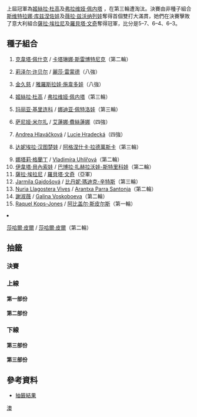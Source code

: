 {{noteTA
|T=zh-hans:2012年澳大利亚网球公开赛女子双打比赛; zh-tw:2012年澳洲網球公開賽女子雙打比賽; zh-hk:2012年澳洲網球公開賽女子雙打比賽;
|G1=Tennis
}}
{{GrandSlamEvents|2012|澳洲網球公開賽|s
|defchamp = {{flagicon|ARG}}[[姬絲拉·杜高|姬絲拉·杜高]]<br>{{flagicon|ITA}}[[弗拉维娅·佩内塔|弗拉维娅·佩内塔]]
|champ = {{flagicon|RUS}}[[斯维特拉娜·库兹涅佐娃|斯维特拉娜·库兹涅佐娃]]<br>{{flagicon|RUS}}[[薇拉·兹沃纳列娃|薇拉·兹沃纳列娃]]
|runner = {{flagicon|ITA}}[[薩拉·埃拉尼|薩拉·埃拉尼]] <br> {{flagicon|ITA}}[[羅貝塔·文奇|羅貝塔·文奇]]
|score = 5–7、6–4、6–3
}}

{{main|2012年澳洲網球公開賽}}

上屆冠軍為[[姬絲拉·杜高|姬絲拉·杜高]]及[[弗拉维娅·佩内塔|弗拉维娅·佩内塔]] ，在第三輪遭淘汰。決賽由非種子組合[[斯维特拉娜·库兹涅佐娃|斯维特拉娜·库兹涅佐娃]]及[[薇拉·兹沃纳列娃|薇拉·兹沃纳列娃]]奪得首個雙打大滿貫，她們在決賽擊敗了意大利組合[[薩拉·埃拉尼|薩拉·埃拉尼]]及[[羅貝塔·文奇|羅貝塔·文奇]]奪得冠軍，比分是5–7、6–4、6–3。

==種子組合==
{{col-begin}}
{{col-2}}
#{{flagicon|CZE}}[[克韋塔·佩什克|克韋塔·佩什克]] / {{flagicon|SLO}}[[卡塔琳娜·斯雷博特尼克|卡塔琳娜·斯雷博特尼克]]（第二輪）
#{{flagicon|USA}}[[莉泽尔·许贝尔|莉泽尔·许贝尔]] / {{flagicon|USA}}[[麗莎·雷蒙德|麗莎·雷蒙德]]（八強）
#{{flagicon|USA}}[[金久慈|金久慈]] / {{flagicon|KAZ}}[[雅羅斯拉娃·施韋多娃|雅羅斯拉娃·施韋多娃]]（八強）
#{{flagicon|ARG}}[[姬絲拉·杜高|姬絲拉·杜高]] / {{flagicon|ITA}}[[弗拉维娅·佩内塔|弗拉维娅·佩内塔]]（第三輪）
#{{flagicon|RUS}}[[玛丽亚·基里连科|玛丽亚·基里连科]] / {{flagicon|RUS}}[[娜迪亚·佩特洛娃|娜迪亚·佩特洛娃]]（第三輪）
#{{flagicon|IND}}[[萨尼娅·米尔扎|萨尼娅·米尔扎]] / {{flagicon|RUS}}[[艾蓮娜·費絲蓮娜|艾蓮娜·費絲蓮娜]]（四強）
#{{flagicon|CZE}}[[Andrea_Hlaváčková|Andrea Hlaváčková]] / {{flagicon|CZE}}[[Lucie_Hradecká|Lucie Hradecká]]（四強）
#{{flagicon|SVK}}[[达妮埃拉·汉图楚娃|达妮埃拉·汉图楚娃]] / {{flagicon|POL}}[[阿格涅什卡·拉德萬斯卡|阿格涅什卡·拉德萬斯卡]]（第三輪）
{{col-2}}
<ol start=9>
<li> {{flagicon|RSA}}[[娜塔莉·格蘭丁|娜塔莉·格蘭丁]] / {{flagicon|CZE}} [[Vladimíra_Uhlířová|Vladimíra Uhlířová]]（第二輪）
<li> {{flagicon|CZE}}[[伊韋塔·貝內索娃|伊韋塔·貝內索娃]] / {{flagicon|CZE}}[[巴博拉·扎赫拉沃娃-斯特里科娃|巴博拉·扎赫拉沃娃-斯特里科娃]]（第二輪）
<li> {{flagicon|ITA}}[[薩拉·埃拉尼|薩拉·埃拉尼]] / {{flagicon|ITA}}[[羅貝塔·文奇|羅貝塔·文奇]]（亞軍）
<li> {{flagicon|AUS}}[[Jarmila_Gajdošová|Jarmila Gajdošová]] / {{flagicon|USA}}[[比丹妮·瑪迪克-辛特斯|比丹妮·瑪迪克-辛特斯]]（第三輪）
<li> {{flagicon|ESP}}[[Nuria_Llagostera_Vives|Nuria Llagostera Vives]] / {{flagicon|ESP}}[[Arantxa_Parra_Santonja|Arantxa Parra Santonja]]（第二輪）
<li> {{flagicon|TPE}}[[謝淑薇|謝淑薇]] / {{flagicon|KAZ}}[[Galina_Voskoboeva|Galina Voskoboeva]]（第二輪）
<li> {{flagicon|USA}}[[Raquel_Kops-Jones|Raquel Kops-Jones]] / {{flagicon|USA}}[[阿比盖尔·斯皮尔斯|阿比盖尔·斯皮尔斯]]（第一輪）
<li> {{flagicon|RUS}}[[莎哈爾·皮爾|莎哈爾·皮爾]] / {{flagicon|ISR}}[[莎哈爾·皮爾|莎哈爾·皮爾]]（第二輪）

{{col-end}}

==抽籤==
{{Draw key}}
===決賽===
{{8TeamBracket-Tennis3
|RD1=八強
|RD2=四強
|RD3=決賽

|team-width=175

|RD1-seed1= 
|RD1-team1={{flagicon|RUS}}[[Alla_Kudryavtseva|Alla Kudryavtseva]]<br> {{flagicon|RUS}}[[葉卡捷琳娜·馬卡洛娃|葉卡捷琳娜·馬卡洛娃]]
|RD1-score1-1=3
|RD1-score1-2=1
|RD1-score1-3=
|RD1-seed2=11
|RD1-team2='''{{flagicon|ITA}}[[薩拉·埃拉尼|薩拉·埃拉尼]]<br> {{flagicon|ITA}}[[羅貝塔·文奇|羅貝塔·文奇]]
|RD1-score2-1='''6
|RD1-score2-2='''6
|RD1-score2-3=

|RD1-seed3=3
|RD1-team3={{flagicon|USA}}[[金久慈|金]]<br> {{flagicon|KAZ}}[[雅羅斯拉娃·施韋多娃|施韋多娃]]
|RD1-score3-1=5
|RD1-score3-2=2
|RD1-score3-3=
|RD1-seed4=7
|RD1-team4='''{{flagicon|CZE}}[[Andrea_Hlaváčková|Andrea Hlaváčková]]<br> {{flagicon|CZE}}[[Lucie_Hradecká|Lucie Hradecká]]
|RD1-score4-1='''7
|RD1-score4-2='''6
|RD1-score4-3=

|RD1-seed5= 
|RD1-team5={{flagicon|ROU}}[[Irina-Camelia_Begu|Irina-Camelia Begu]]<br> {{flagicon|ROU}}[[蒙妮卡·尼楚勒索|蒙妮卡·尼楚勒索]]
|RD1-score5-1=5
|RD1-score5-2=3
|RD1-score5-3=
|RD1-seed6=
|RD1-team6={{nowrap|'''{{flagicon|RUS}}[[斯维特拉娜·库兹涅佐娃|斯维特拉娜·库兹涅佐娃]]<br> {{flagicon|RUS}}[[薇拉·兹沃纳列娃|薇拉·兹沃纳列娃]]}}
|RD1-score6-1='''7
|RD1-score6-2='''6
|RD1-score6-3=

|RD1-seed7=6
|RD1-team7='''{{flagicon|IND}}[[萨尼娅·米尔扎|萨尼娅·米尔扎]]<br> {{flagicon|RUS}}[[艾蓮娜·費絲蓮娜|艾蓮娜·費絲蓮娜]]
|RD1-score7-1='''6
|RD1-score7-2=5
|RD1-score7-3='''7<sup>8</sup>
|RD1-seed8=2
|RD1-team8={{flagicon|USA}}[[莉泽尔·许贝尔|莉泽尔·许贝尔]]<br> {{flagicon|USA}}[[麗莎·雷蒙德|麗莎·雷蒙德]]
|RD1-score8-1=3
|RD1-score8-2='''7
|RD1-score8-3=6<sup>6</sup>

|RD2-seed1=11
|RD2-team1={{flagicon|ITA}}[[薩拉·埃拉尼|薩拉·埃拉尼]]<br> {{flagicon|ITA}}[[羅貝塔·文奇|羅貝塔·文奇]]
|RD2-score1-1=5
|RD2-score1-2='''7
|RD2-score1-3='''6
|RD2-seed2=7
|RD2-team2={{flagicon|CZE}}[[Andrea_Hlaváčková|Andrea Hlaváčková]]<br> {{flagicon|CZE}}[[Lucie_Hradecká|Lucie Hradecká]]
|RD2-score2-1='''7
|RD2-score2-2=5
|RD2-score2-3=1

|RD2-seed3= 
|RD2-team3='''{{flagicon|RUS}}[[斯维特拉娜·库兹涅佐娃|斯维特拉娜·库兹涅佐娃]]<br> {{flagicon|RUS}}[[薇拉·兹沃纳列娃|薇拉·兹沃纳列娃]]
|RD2-score3-1='''7<sup>7</sup>
|RD2-score3-2=2
|RD2-score3-3='''6
|RD2-seed4=6
|RD2-team4={{flagicon|IND}}[[萨尼娅·米尔扎|萨尼娅·米尔扎]]<br> {{flagicon|RUS}}[[艾蓮娜·費絲蓮娜|艾蓮娜·費絲蓮娜]]
|RD2-score4-1=6<sup>4</sup>
|RD2-score4-2='''6
|RD2-score4-3=4

|RD3-seed1=11
|RD3-team1={{flagicon|ITA}}[[薩拉·埃拉尼|薩拉·埃拉尼]]<br> {{flagicon|ITA}}[[羅貝塔·文奇|羅貝塔·文奇]]
|RD3-score1-1='''7
|RD3-score1-2=4
|RD3-score1-3=3
|RD3-seed2= 
|RD3-team2='''{{flagicon|RUS}}[[斯维特拉娜·库兹涅佐娃|斯维特拉娜·库兹涅佐娃]]<br> {{flagicon|RUS}}[[薇拉·兹沃纳列娃|薇拉·兹沃纳列娃]]
|RD3-score2-1=5
|RD3-score2-2='''6
|RD3-score3-3='''6
}}

===上線===
====第一部份====
{{16TeamBracket-Compact-Tennis3
|RD1=第一輪
|RD2=第二輪
|RD3=第三輪
|RD4=八強

|RD1-seed01=1
|RD1-team01='''{{flagicon|CZE}}[[克韋塔·佩什克|佩什克]]<br> {{flagicon|SLO}}[[卡塔琳娜·斯雷博特尼克|斯雷博特尼克]]
|RD1-score01-1=2
|RD1-score01-2='''6
|RD1-score01-3='''6
|RD1-seed02=
|RD1-team02={{flagicon|GER}}[[安赫利奎·克柏|克柏]]<br> {{flagicon|USA}}[[姬絲汀娜·麥海爾|麥海爾]]
|RD1-score02-1='''6
|RD1-score02-2=2
|RD1-score02-3=2

|RD1-seed03=
|RD1-team03={{flagicon|SRB}}[[Bojana_Jovanovski|B Jovanovski]]<br> {{flagicon|NED}}[[米雪拉·克拉吉塞克|克拉吉塞克]]
|RD1-score03-1=6<sup>1</sup>
|RD1-score03-2='''6
|RD1-score03-3=3
|RD1-seed04=
|RD1-team04='''{{flagicon|RUS}}[[Alla_Kudryavtseva|A Kudryavtseva]]<br> {{flagicon|RUS}}[[葉卡捷琳娜·馬卡洛娃|馬卡洛娃]]
|RD1-score04-1='''7<sup>7</sup>
|RD1-score04-2=4
|RD1-score04-3='''6

|RD1-seed05=
|RD1-team05='''{{flagicon|SLO}}[[波洛娜·赫爾科格|赫爾科格]]<br> {{flagicon|CHN}}[[鄭潔|鄭]]
|RD1-score05-1='''6
|RD1-score05-2='''6
|RD1-score05-3=
|RD1-seed06=
|RD1-team06={{flagicon|FRA}}[[Mathilde_Johansson|M Johansson]]<br> {{flagicon|FRA}}[[保琳·巴曼迪耶|巴曼迪耶]]
|RD1-score06-1=2
|RD1-score06-2=2
|RD1-score06-3=

|RD1-seed07=
|RD1-team07={{flagicon|SWE}}[[索菲亞·阿維德森|阿維德森]]<br> {{flagicon|SWE}}[[Johanna_Larsson_(tennis)|J Larsson]]
|RD1-score07-1=5
|RD1-score07-2=3
|RD1-score07-3=
|RD1-seed08=16
|RD1-team08='''{{flagicon|RUS}}[[菲娜·杜舒芬娜|杜舒芬娜]]<br> {{flagicon|ISR}}[[莎哈爾·皮爾|皮爾]]
|RD1-score08-1='''7
|RD1-score08-2='''6
|RD1-score08-3=

|RD1-seed09=11
|RD1-team09='''{{flagicon|ITA}}[[薩拉·埃拉尼|埃拉尼]]<br> {{flagicon|ITA}}[[羅貝塔·文奇|文奇]]
|RD1-score09-1='''6
|RD1-score09-2='''6
|RD1-score09-3=
|RD1-seed10=WC
|RD1-team10={{flagicon|AUS}} [[Tammi_Patterson|T Patterson]]<br> {{flagicon|AUS}} [[斯托姆·桑德斯|桑德斯]]
|RD1-score10-1=0
|RD1-score10-2=0
|RD1-score10-3=

|RD1-seed11=
|RD1-team11='''{{flagicon|AUS}}[[安娜斯塔西亞·羅迪諾娃|安娜斯塔西亞·羅迪諾娃]]<br> {{flagicon|AUS}}[[阿蓮娜·羅迪諾娃|阿蓮娜·羅迪諾娃]]
|RD1-score11-1='''6
|RD1-score11-2='''6
|RD1-score11-3=
|RD1-seed12=WC
|RD1-team12={{flagicon|AUS}}[[莎莉·皮爾絲|皮爾絲]]<br> {{flagicon|AUS}} [[伊莎貝拉·賀蘭|賀蘭]]
|RD1-score12-1=2
|RD1-score12-2=1
|RD1-score12-3=

|RD1-seed13=
|RD1-team13={{flagicon|CHN}}[[彭帥|彭]]<br> {{flagicon|ITA}}[[弗蘭切斯卡·斯基亞沃內|斯基亞沃內]]
|RD1-score13-1='''6
|RD1-score13-2=2<sup>r</sup>
|RD1-score13-3=
|RD1-seed14=
|RD1-team14='''{{flagicon|AUT}}[[達美拉·柏絲克|柏絲克]]<br> {{flagicon|GER}}[[Jasmin_Wöhr|J Wöhr]]
|RD1-score14-1=3
|RD1-score14-2=5
|RD1-score14-3=

|RD1-seed15=
|RD1-team15={{flagicon|GEO}}[[安娜·塔堤什维利|塔堤什维利i]]<br> {{flagicon|BLR}} [[Anastasiya_Yakimova|A Yakimova]]
|RD1-score15-1=1
|RD1-score15-2=0
|RD1-score15-3=
|RD1-seed16=8
|RD1-team16='''{{flagicon|SVK}}[[达妮埃拉·汉图楚娃|汉图楚娃]]<br> {{flagicon|POL}}[[阿格涅什卡·拉德萬斯卡|拉德萬斯卡]]
|RD1-score16-1='''6
|RD1-score16-2='''6
|RD1-score16-3=

|RD2-seed01=1
|RD2-team01={{flagicon|CZE}}[[克韋塔·佩什克|佩什克]]<br> {{flagicon|SLO}}[[卡塔琳娜·斯雷博特尼克|斯雷博特尼克]]
|RD2-score01-1=2<sup>r</sup>
|RD2-score01-2=
|RD2-score01-3=
|RD2-seed02=
|RD2-team02='''{{flagicon|RUS}}[[Alla_Kudryavtseva|A Kudryavtseva]]<br> {{flagicon|RUS}}[[葉卡捷琳娜·馬卡洛娃|馬卡洛娃]]
|RD2-score02-1=3
|RD2-score02-2=
|RD2-score02-3=

|RD2-seed03=
|RD2-team03={{flagicon|SLO}}'''[[波洛娜·赫爾科格|赫爾科格]]<br> {{flagicon|CHN}}[[鄭潔|鄭]]
|RD2-score03-1='''6
|RD2-score03-2='''6
|RD2-score03-3=
|RD2-seed04=16
|RD2-team04={{flagicon|RUS}}[[菲娜·杜舒芬娜|杜舒芬娜]]<br> {{flagicon|ISR}}[[莎哈爾·皮爾|皮爾]]
|RD2-score04-1=2
|RD2-score04-2=2
|RD2-score04-3=

|RD2-seed05=11
|RD2-team05='''{{flagicon|ITA}}[[薩拉·埃拉尼|埃拉尼]]<br> {{flagicon|ITA}}[[羅貝塔·文奇|文奇]]
|RD2-score05-1=4
|RD2-score05-2='''6
|RD2-score05-3='''6
|RD2-seed06=
|RD2-team06={{flagicon|AUS}}[[安娜斯塔西亞·羅迪諾娃|安娜斯塔西亞·羅迪諾娃]]<br> {{flagicon|AUS}}[[阿蓮娜·羅迪諾娃|阿蓮娜·羅迪諾娃]]
|RD2-score06-1='''6
|RD2-score06-2=4
|RD2-score06-3=3

|RD2-seed07=
|RD2-team07={{flagicon|AUT}}[[達美拉·柏絲克|柏絲克]]<br> {{flagicon|GER}}[[Jasmin_Wöhr|J Wöhr]]
|RD2-score07-1=0
|RD2-score07-2=0
|RD2-score07-3=
|RD2-seed08=8
|RD2-team08='''{{flagicon|SVK}}[[达妮埃拉·汉图楚娃|汉图楚娃]]<br> {{flagicon|POL}}[[阿格涅什卡·拉德萬斯卡|拉德萬斯卡]]
|RD2-score08-1='''6
|RD2-score08-2='''6
|RD2-score08-3=

|RD3-seed01=
|RD3-team01='''{{flagicon|RUS}}[[Alla_Kudryavtseva|A Kudryavtseva]]<br> {{flagicon|RUS}}[[葉卡捷琳娜·馬卡洛娃|馬卡洛娃]]
|RD3-score01-1='''7
|RD3-score01-2='''6
|RD3-score01-3=
|RD3-seed02=
|RD3-team02={{flagicon|SLO}}[[波洛娜·赫爾科格|赫爾科格]]<br> {{flagicon|CHN}}[[鄭潔|鄭]]
|RD3-score02-1=5
|RD3-score02-2=4
|RD3-score02-3=

|RD3-seed03=11
|RD3-team03='''{{flagicon|ITA}}[[薩拉·埃拉尼|埃拉尼]]<br> {{flagicon|ITA}}[[羅貝塔·文奇|文奇]]
|RD3-score03-1='''6
|RD3-score03-2='''6
|RD3-score03-3=
|RD3-seed04=8
|RD3-team04={{flagicon|SVK}}[[达妮埃拉·汉图楚娃|汉图楚娃]]<br> {{flagicon|POL}}[[阿格涅什卡·拉德萬斯卡|拉德萬斯卡]]
|RD3-score04-1=2
|RD3-score04-2=2
|RD3-score04-3=

|RD4-seed01=
|RD4-team01={{flagicon|RUS}} [[Alla_Kudryavtseva|A Kudryavtseva]]<br> {{flagicon|RUS}} [[Ekaterina_Makarova|E Makarova]]
|RD4-score01-1=3
|RD4-score01-2=1
|RD4-score01-3=
|RD4-seed02=11
|RD4-team02='''{{flagicon|ITA}}[[薩拉·埃拉尼|埃拉尼]]<br> {{flagicon|ITA}}[[羅貝塔·文奇|文奇]]
|RD4-score02-1='''6
|RD4-score02-2='''6
|RD4-score02-3=
}}

====第二部份====
{{16TeamBracket-Compact-Tennis3
|RD1=第一輪
|RD2=第二輪
|RD3=第三輪
|RD4=八強

|RD1-seed01=3
|RD1-team01='''{{flagicon|USA}}[[金久慈|金]]<br> {{flagicon|KAZ}}[[雅羅斯拉娃·施韋多娃|施韋多娃]]
|RD1-score01-1=1
|RD1-score01-2='''6
|RD1-score01-3='''6
|RD1-seed02=
|RD1-team02={{flagicon|GER}}[[姬絲汀娜·巴洛伊斯|巴洛伊斯]]<br> {{flagicon|GER}}[[安娜·蓮娜·歌恩菲特|歌恩菲特]]
|RD1-score02-1='''6
|RD1-score02-2=3
|RD1-score02-3=1

|RD1-seed03=Alt
|RD1-team03={{flagicon|LAT}}[[Līga_Dekmeijere|L Dekmeijere]]<br> {{flagicon|RUS}}[[Maria_Kondratieva|M Kondratieva]]
|RD1-score03-1=4
|RD1-score03-2=1
|RD1-score03-3=
|RD1-seed04=WC
|RD1-team04='''{{flagicon|AUS}}[[沙查·鍾絲|鍾絲]]<br> {{flagicon|AUS}}[[Bojana_Bobusic|B Bobusic]]
|RD1-score04-1='''6
|RD1-score04-2='''6
|RD1-score04-3=

|RD1-seed05=
|RD1-team05={{flagicon|GER}}[[莫娜·巴特尔|巴特尔]]<br> {{flagicon|GBR}} [[安妮·基奥萨冯|基奥萨冯]]
|RD1-score05-1=4
|RD1-score05-2='''7<sup>7</sup>
|RD1-score05-3=5
|RD1-seed06=
|RD1-team06='''{{flagicon|CRO}}[[Petra_Martić|P Martić]]<br> {{flagicon|FRA}}[[Kristina_Mladenovic|K Mladenovic]]
|RD1-score06-1='''6
|RD1-score06-2=6<sup>3</sup>
|RD1-score06-3='''7

|RD1-seed07=
|RD1-team07={{flagicon|JPN}}[[伊達公子|伊達]]<br> {{flagicon|CHN}}[[张帅_(网球运动员)|张帅]]
|RD1-score07-1=2
|RD1-score07-2=1
|RD1-score07-3=
|RD1-seed08=14
|RD1-team08='''{{flagicon|TPE}} [[Hsieh_Su-wei|S-w Hsieh]]<br> {{flagicon|KAZ}} [[Galina_Voskoboeva|G Voskoboeva]]
|RD1-score08-1='''6
|RD1-score08-2='''6
|RD1-score08-3=

|RD1-seed09=10
|RD1-team09={{nowrap|'''{{flagicon|CZE}} [[Iveta_Benešová|I Benešová]]<br> {{flagicon|CZE}} [[Barbora_Záhlavová-Strýcová|B Záhlavová-Strýcová]]}}
|RD1-score09-1='''6
|RD1-score09-2='''6
|RD1-score09-3=
|RD1-seed10=
|RD1-team10={{flagicon|UZB}} [[Akgul_Amanmuradova|A Amanmuradova]]<br> {{flagicon|UKR}} [[Mariya_Koryttseva|M Koryttseva]]
|RD1-score10-1=4
|RD1-score10-2=1
|RD1-score10-3=

|RD1-seed11=
|RD1-team11={{flagicon|KAZ}} [[Xeniya_Pervak|X Pervak]]<br> {{flagicon|USA}} [[Sloane_Stephens|S Stephens]]
|RD1-score11-1=6<sup>4</sup>
|RD1-score11-2=4
|RD1-score11-3=
|RD1-seed12=
|RD1-team12='''{{flagicon|JPN}}[[藤原里華|藤原]]<br> {{flagicon|JPN}}[[森田步美|森田]]
|RD1-score12-1='''7<sup>7</sup>
|RD1-score12-2='''6
|RD1-score12-3=

|RD1-seed13=
|RD1-team13='''{{flagicon|CZE}}[[Petra_Cetkovská|P Cetkovská]]<br> {{flagicon|FRA}}[[Stéphanie_Foretz_Gacon|S Foretz Gacon]]
|RD1-score13-1='''6
|RD1-score13-2='''6
|RD1-score13-3=
|RD1-seed14=WC
|RD1-team14={{flagicon|AUS}}[[Monique_Adamczak|m Adamczak]]<br> {{flagicon|AUS}}[[克拉拉·扎科帕洛娃|扎科帕洛娃]]
|RD1-score14-1=4
|RD1-score14-2=3
|RD1-score14-3=

|RD1-seed15=
|RD1-team15={{flagicon|SVK}} [[瑪格達蓮娜·里巴里科娃|里巴里科娃]]<br> {{flagicon|CZE}} [[Olivia_Rogowska|O Rogowska]]
|RD1-score15-1=2
|RD1-score15-2=5
|RD1-score15-3=
|RD1-seed16=7
|RD1-team16='''{{flagicon|CZE}}[[Andrea_Hlaváčková|A Hlaváčková]]<br> {{flagicon|CZE}}[[Lucie_Hradecká|L Hradecká]]
|RD1-score16-1='''6
|RD1-score16-2='''7
|RD1-score16-3=

|RD2-seed01=3
|RD2-team01='''{{flagicon|USA}}[[金久慈|金]]<br> {{flagicon|KAZ}}[[雅羅斯拉娃·施韋多娃|施韋多娃]]
|RD2-score01-1='''6
|RD2-score01-2='''6
|RD2-score01-3=
|RD2-seed02=WC
|RD2-team02={{flagicon|AUS}}[[沙查·鍾絲|鍾絲]]<br> {{flagicon|AUS}}[[Bojana_Bobusic|B Bobusic]]
|RD2-score02-1=1
|RD2-score02-2=0
|RD2-score02-3=

|RD2-seed03=
|RD2-team03='''{{flagicon|CRO}}[[Petra_Martić|P Martić]]<br> {{flagicon|FRA}}[[Kristina_Mladenovic|K Mladenovic]]
|RD2-score03-1=6<sup>1</sup>
|RD2-score03-2='''7
|RD2-score03-3='''6
|RD2-seed04=14
|RD2-team04={{flagicon|TPE}}[[謝淑薇|謝]]<br> {{flagicon|KAZ}}[[Galina_Voskoboeva|G Voskoboeva]]
|RD2-score04-1='''7<sup>7</sup>
|RD2-score04-2=5
|RD2-score04-3=3

|RD2-seed05=10
|RD2-team05={{nowrap|{{flagicon|CZE}}[[伊韋塔·貝內索娃|貝內索娃]]<br> {{flagicon|CZE}}[[巴博拉·扎赫拉沃娃-斯特里科娃|赫拉沃娃-斯特里科娃]]}}
|RD2-score05-1=4
|RD2-score05-2='''6
|RD2-score05-3=5
|RD2-seed06=
|RD2-team06='''{{flagicon|JPN}}[[藤原里華|藤原]]<br> {{flagicon|JPN}}[[森田步美|森田]]
|RD2-score06-1='''6
|RD2-score06-2=3
|RD2-score06-3='''7

|RD2-seed07=
|RD2-team07={{flagicon|CZE}}[[Petra_Cetkovská|P Cetkovská]]<br> {{flagicon|FRA}}[[Stéphanie_Foretz_Gacon|S Foretz Gacon]]
|RD2-score07-1=5
|RD2-score07-2=3
|RD2-score07-3=
|RD2-seed08=7
|RD2-team08='''{{flagicon|CZE}}[[Andrea_Hlaváčková|A Hlaváčková]]<br> {{flagicon|CZE}}[[Lucie_Hradecká|L Hradecká]]
|RD2-score08-1='''7
|RD2-score08-2='''6
|RD2-score08-3=

|RD3-seed01=3
|RD3-team01='''{{flagicon|USA}}[[金久慈|金]]<br> {{flagicon|KAZ}}[[雅羅斯拉娃·施韋多娃|施韋多娃]]
|RD3-score01-1='''6
|RD3-score01-2=2
|RD3-score01-3='''6
|RD3-seed02=
|RD3-team02={{flagicon|CRO}}[[Petra_Martić|P Martić]]<br> {{flagicon|FRA}}[[Kristina_Mladenovic|K Mladenovic]]
|RD3-score02-1=2
|RD3-score02-2='''6
|RD3-score02-3=2

|RD3-seed03=
|RD3-team03={{flagicon|JPN}}[[藤原里華|藤原]]<br> {{flagicon|JPN}}[[森田步美|森田]]
|RD3-score03-1=3
|RD3-score03-2='''6
|RD3-score03-3=2
|RD3-seed04=7
|RD3-team04='''{{flagicon|CZE}}[[Andrea_Hlaváčková|A Hlaváčková]]<br> {{flagicon|CZE}}[[Lucie_Hradecká|L Hradecká]]
|RD3-score04-1='''6
|RD3-score04-2=3
|RD3-score04-3='''6

|RD4-seed01=3
|RD4-team01={{flagicon|USA}}[[金久慈|金]]<br> {{flagicon|KAZ}}[[雅羅斯拉娃·施韋多娃|施韋多娃]]
|RD4-score01-1=5
|RD4-score01-2=2
|RD4-score01-3=
|RD4-seed02=7
|RD4-team02='''{{flagicon|CZE}}[[Andrea_Hlaváčková|A Hlaváčková]]<br> {{flagicon|CZE}}[[Lucie_Hradecká|L Hradecká]]
|RD4-score02-1='''7
|RD4-score02-2='''6
|RD4-score02-3=
}}

===下線===
====第三部份====
{{16TeamBracket-Compact-Tennis3
|RD1=第一輪
|RD2=第二輪
|RD3=第三輪
|RD4=八強

|RD1-seed01=5
|RD1-team01='''{{flagicon|ARG}}[[玛丽亚·基里连科|基里连科]]<br>{{flagicon|ITA}}[[娜迪亚·佩特洛娃|佩特洛娃]]
|RD1-score01-1='''6
|RD1-score01-2=4
|RD1-score01-3='''6
|RD1-seed02=
|RD1-team02={{flagicon|THA}}[[撻瑪茵·塔娜蘇甘|塔娜蘇甘]]<br> {{flagicon|ESP}}[[Lourdes_Domínguez_Lino|L Domínguez Lino]]
|RD1-score02-1=2
|RD1-score02-2='''6
|RD1-score02-3=1

|RD1-seed03=
|RD1-team03='''{{flagicon|POL}}[[Klaudia_Jans-Ignacik|K Jans-Ignacik]]<br> {{flagicon|POL}}[[Urszula_Radwańska|U Radwańska]]
|RD1-score03-1='''6
|RD1-score03-2='''7
|RD1-score03-3=
|RD1-seed04=WC
|RD1-team04={{flagicon|AUS}}[[Daniella_Jeflea|D Jeflea]]<br> {{flagicon|AUS}}[[Viktorija_Rajicic|V Rajicic]]
|RD1-score04-1=4
|RD1-score04-2=5
|RD1-score04-3=

|RD1-seed05=
|RD1-team05={{flagicon|ROU}}[[西莫娜·哈勒普|哈勒普]]<br> {{flagicon|NED}}[[Arantxa_Rus|A Rus]]
|RD1-score05-1=4
|RD1-score05-2=4
|RD1-score05-3=
|RD1-seed06=
|RD1-team06='''{{flagicon|ROU}}[[Irina-Camelia_Begu|I-C Begu]]<br> {{flagicon|ROU}}[[蒙妮卡·尼楚勒索|尼楚勒索]]
|RD1-score06-1='''6
|RD1-score06-2='''6
|RD1-score06-3=

|RD1-seed07=
|RD1-team07={{flagicon|ROU}}[[索拉娜·科斯蒂亚|科斯蒂亚]]<br> {{flagicon|CZE}}[[露絲·莎法洛法|莎法洛法]]
|RD1-score07-1='''6
|RD1-score07-2=4
|RD1-score07-3=4
|RD1-seed08=9
|RD1-team08='''{{flagicon|RSA}}[[娜塔莉·格蘭丁|格蘭丁]]<br> {{flagicon|CZE}}[[Vladimíra_Uhlířová|V Uhlířová]]
|RD1-score08-1=2
|RD1-score08-2='''6
|RD1-score08-3='''6

|RD1-seed09=15
|RD1-team09={{flagicon|USA}}[[Raquel_Kops-Jones|R Kops-Jones]]<br> {{flagicon|USA}}[[阿比盖尔·斯皮尔斯|A·斯皮尔斯]]
|RD1-score09-1=1
|RD1-score09-2='''6
|RD1-score09-3=3
|RD1-seed10=
|RD1-team10='''{{flagicon|GER}}[[尤莉亞·戈格斯|戈格斯]]<br> {{flagicon|EST}}[[卡娅·卡内皮|卡内皮]]
|RD1-score10-1='''6
|RD1-score10-2=4
|RD1-score10-3='''6

|RD1-seed11=
|RD1-team11='''{{flagicon|RUS}}[[斯维特拉娜·库兹涅佐娃|库兹涅佐娃]]<br> {{flagicon|RUS}}[[薇拉·兹沃纳列娃|兹沃纳列娃]]
|RD1-score11-1='''7<sup>7</sup>
|RD1-score11-2='''6
|RD1-score11-3=
|RD1-seed12=
|RD1-team12={{flagicon|FRA}}[[阿丽泽·科奈|科奈]]<br> {{flagicon|BLR}}[[奥尔加·加沃尔索娃|加沃尔索娃]]
|RD1-score12-1=6<sup>4</sup>
|RD1-score12-2=4
|RD1-score12-3=

|RD1-seed13=
|RD1-team13='''{{flagicon|ESP}}[[施華·蘇拿-艾賓蘇沙|蘇拿-艾賓蘇沙]]<br> {{flagicon|ESP}}[[卡拉·蘇亞雷斯·拿華路|蘇亞雷斯·拿華路]]
|RD1-score13-1='''6
|RD1-score13-2='''7<sup>7</sup>
|RD1-score13-3=
|RD1-seed14=
|RD1-team14={{flagicon|TPE}}[[張凱貞|張凱貞]]<br> {{flagicon|NZL}}[[Marina_Erakovic|M Erakovic]]
|RD1-score14-1=3
|RD1-score14-2=6<sup>2</sup>
|RD1-score14-3=

|RD1-seed15=
|RD1-team15={{flagicon|USA}}[[伊琳·法尔科尼|法尔科尼]]<br> {{flagicon|CAN}}[[蕾碧卡·瑪莉諾|瑪莉諾]]
|RD1-score15-1='''6
|RD1-score15-2=4
|RD1-score15-3=4
|RD1-seed16=4
|RD1-team16='''{{flagicon|ARG}}[[姬絲拉·杜高|杜高]]<br> {{flagicon|ITA}}[[弗拉维娅·佩内塔|佩内塔]]
|RD1-score16-1=3
|RD1-score16-2='''6
|RD1-score16-3='''6

|RD2-seed01=5
|RD2-team01='''{{flagicon|ARG}}[[玛丽亚·基里连科|基里连科]]<br>{{flagicon|ITA}}[[娜迪亚·佩特洛娃|佩特洛娃]]
|RD2-score01-1='''6
|RD2-score01-2='''6
|RD2-score01-3=
|RD2-seed02=
|RD2-team02={{flagicon|POL}}[[Klaudia_Jans-Ignacik|K Jans-Ignacik]]<br> {{flagicon|POL}}[[Urszula_Radwańska|U Radwańska]]
|RD2-score02-1=1
|RD2-score02-2=1
|RD2-score02-3=

|RD2-seed03=
|RD2-team03='''{{flagicon|ROU}}[[Irina-Camelia_Begu|I-C Begu]]<br> {{flagicon|ROU}}[[蒙妮卡·尼楚勒索|尼楚勒索]]
|RD2-score03-1='''6
|RD2-score03-2=4
|RD2-score03-3='''6
|RD2-seed04=9
|RD2-team04={{flagicon|RSA}}[[娜塔莉·格蘭丁|格蘭丁]]<br> {{flagicon|CZE}}[[Vladimíra_Uhlířová|V Uhlířová]]
|RD2-score04-1=1
|RD2-score04-2='''6
|RD2-score04-3=3

|RD2-seed05=
|RD2-team05={{flagicon|GER}}[[尤莉亞·戈格斯|戈格斯]]<br> {{flagicon|EST}}[[卡娅·卡内皮|卡内皮]]
|RD2-score05-1=0
|RD2-score05-2=3
|RD2-score05-3=
|RD2-seed06=
|RD2-team06={{flagicon|RUS}}[[斯维特拉娜·库兹涅佐娃|库兹涅佐娃]]<br> {{flagicon|RUS}}[[薇拉·兹沃纳列娃|兹沃纳列娃]]
|RD2-score06-1='''6
|RD2-score06-2='''6
|RD2-score06-3=

|RD2-seed07=
|RD2-team07={{flagicon|ESP}}[[施華·蘇拿-艾賓蘇沙|蘇拿-艾賓蘇沙]]<br> {{flagicon|ESP}}[[卡拉·蘇亞雷斯·拿華路|蘇亞雷斯·拿華路]]
|RD2-score07-1=2
|RD2-score07-2=2
|RD2-score07-3=
|RD2-seed08=4
|RD2-team08='''{{flagicon|ARG}}[[姬絲拉·杜高|杜高]]<br> {{flagicon|ITA}}[[弗拉维娅·佩内塔|佩内塔]]
|RD2-score08-1='''6
|RD2-score08-2='''6
|RD2-score08-3=

|RD3-seed01=5
|RD3-team01={{flagicon|ARG}}[[玛丽亚·基里连科|基里连科]]<br>{{flagicon|ITA}}[[娜迪亚·佩特洛娃|佩特洛娃]]
|RD3-score01-1=0
|RD3-score01-2=r
|RD3-score01-3=
|RD3-seed02=
|RD3-team02='''{{flagicon|ROU}}[[Irina-Camelia_Begu|I-C Begu]]<br> {{flagicon|ROU}}[[蒙妮卡·尼楚勒索|尼楚勒索]]
|RD3-score02-1=3
|RD3-score02-2=
|RD3-score02-3=

|RD3-seed03=
|RD3-team03='''{{flagicon|RUS}}[[斯维特拉娜·库兹涅佐娃|库兹涅佐娃]]<br> {{flagicon|RUS}}[[薇拉·兹沃纳列娃|兹沃纳列娃]]
|RD3-score03-1='''3
|RD3-score03-2='''6
|RD3-score03-3='''7<sup>7</sup>
|RD3-seed04=4
|RD3-team04={{flagicon|ARG}}[[姬絲拉·杜高|杜高]]<br> {{flagicon|ITA}}[[弗拉维娅·佩内塔|佩内塔]]
|RD3-score04-1='''6
|RD3-score04-2=3
|RD3-score04-3=6<sup>4</sup>

|RD4-seed01=
|RD4-team01={{flagicon|ROU}}[[Irina-Camelia_Begu|I-C Begu]]<br> {{flagicon|ROU}}[[蒙妮卡·尼楚勒索|尼楚勒索]]
|RD4-score01-1=5
|RD4-score01-2=3
|RD4-score01-3=
|RD4-seed02=
|RD4-team02='''{{flagicon|RUS}} [[Svetlana_Kuznetsova|S Kuznetsova]]<br> {{flagicon|RUS}} [[Vera_Zvonareva|V Zvonareva]]
|RD4-score02-1='''7
|RD4-score02-2='''6
|RD4-score02-3=
}}

====第三部份====
{{16TeamBracket-Compact-Tennis3
|RD1=第一輪
|RD2=第二輪
|RD3=第三輪
|RD4=八強

|RD1-seed01=6
|RD1-team01='''{{flagicon|IND}}[[萨尼娅·米尔扎|米尔扎]]<br> {{flagicon|RUS}}[[艾蓮娜·費絲蓮娜|費絲蓮娜]]
|RD1-score01-1='''6
|RD1-score01-2='''6
|RD1-score01-3=
|RD1-seed02=
|RD1-team02={{flagicon|GRE}}[[埃萊妮·達尼利都|達尼利都]]<br> {{flagicon|RUS}}[[Alexandra_Panova|A Panova]]
|RD1-score02-1=0
|RD1-score02-2=2
|RD1-score02-3=

|RD1-seed03=
|RD1-team03='''{{flagicon|CZE}}[[Eva_Birnerová|E Birnerová]]<br> {{flagicon|ITA}}[[Alberta_Brianti|A Brianti]]
|RD1-score03-1='''6
|RD1-score03-2='''6
|RD1-score03-3=
|RD1-seed04=WC
|RD1-team04={{flagicon|AUS}}[[Stephanie_Bengson|S Bengson]]<br> {{flagicon|AUS}}[[Tyra_Calderwood|T Calderwood]]
|RD1-score04-1=4
|RD1-score04-2=4
|RD1-score04-3=

|RD1-seed05=WC
|RD1-team05={{flagicon|AUS}}[[阿什莉·巴蒂|巴蒂]]<br> {{flagicon|GBR}}[[勞拉·羅布森|羅布森]]
|RD1-score05-1='''6
|RD1-score05-2=2
|RD1-score05-3=3
|RD1-seed06=
|RD1-team06='''{{flagicon|SVK}}[[多米尼卡·齐布尔科娃|齐布尔科娃]]<br> {{flagicon|USA}}[[吉兒·卡巴斯|卡巴斯]]
|RD1-score06-1=3
|RD1-score06-2='''6
|RD1-score06-3='''6

|RD1-seed07=
|RD1-team07={{flagicon|RUS}}[[妮娜·布拉奇科娃|布拉奇科娃]]<br> {{flagicon|CRO}} [[Darija_Jurak|D Jurak]]
|RD1-score07-1='''6
|RD1-score07-2=3
|RD1-score07-3=2
|RD1-seed08=12
|RD1-team08='''{{flagicon|AUS}}[[Jarmila_Gajdošová|J Gajdošová]]<br> {{flagicon|USA}}[[比丹妮·瑪迪克-辛特斯|瑪迪克-辛特斯]]
|RD1-score08-1=4
|RD1-score08-2='''6
|RD1-score08-3='''6

|RD1-seed09=13
|RD1-team09='''{{flagicon|ESP}}[[Nuria_Llagostera_Vives|N Llagostera Vives]]<br> {{flagicon|ESP}}[[Arantxa_Parra_Santonja|A Parra Santonja]]
|RD1-score09-1=2
|RD1-score09-2='''6
|RD1-score09-3='''6
|RD1-seed10=
|RD1-team10={{flagicon|AUS}}[[凱西·德拉夸|德拉夸]]<br> {{flagicon|RSA}}[[查內爾·謝柏絲|謝柏絲]]
|RD1-score10-1='''6
|RD1-score10-2=4
|RD1-score10-3=4

|RD1-seed11=
|RD1-team11='''{{flagicon|SLO}}[[Andreja_Klepač|A Klepač]]<br> {{flagicon|POL}}[[Alicja_Rosolska|A Rosolska]]
|RD1-score11-1='''7<sup>8</sup>
|RD1-score11-2='''7
|RD1-score11-3=
|RD1-seed12=
|RD1-team12={{flagicon|UKR}}[[卡捷琳娜·邦达连科|邦达连科]]<br> {{flagicon|AUS}}[[耶莱娜·多基奇|多基奇]]
|RD1-score12-1=6<sup>6</sup>
|RD1-score12-2=5
|RD1-score12-3=

|RD1-seed13=
|RD1-team13='''{{flagicon|ROU}}[[亚历山德拉·杜尔盖鲁|杜尔盖鲁]]<br> {{flagicon|FRA}}[[維吉妮·拉扎諾|拉扎諾]]
|RD1-score13-1='''6
|RD1-score13-2='''6
|RD1-score13-3=
|RD1-seed14=
|RD1-team14={{flagicon|HUN}}[[雅恩·姬達|雅恩]]<br> {{flagicon|UKR}}[[Olga_Savchuk|O Savchuk]]
|RD1-score14-1=4
|RD1-score14-2=0
|RD1-score14-3=

|RD1-seed15=
|RD1-team15={{flagicon|ESP}}[[安娜貝爾·梅迪娜·加里格斯|梅迪娜·加里格斯]]<br> {{flagicon|RUS}}[[安娜斯塔西亞·帕夫柳琴科娃|帕夫柳琴科娃]]
|RD1-score15-1=3
|RD1-score15-2=1
|RD1-score15-3=
|RD1-seed16=2
|RD1-team16='''{{flagicon|USA}}[[莉泽尔·许贝尔|许贝尔]]<br> {{flagicon|USA}}[[麗莎·雷蒙德|雷蒙德]]
|RD1-score16-1='''6
|RD1-score16-2='''6
|RD1-score16-3=

|RD2-seed01=6
|RD2-team01='''{{flagicon|IND}}[[萨尼娅·米尔扎|米尔扎]]<br> {{flagicon|RUS}}[[艾蓮娜·費絲蓮娜|費絲蓮娜]]
|RD2-score01-1='''7
|RD2-score01-2='''7
|RD2-score01-3=
|RD2-seed02=
|RD2-team02={{flagicon|CZE}}[[Eva_Birnerová|E Birnerová]]<br> {{flagicon|ITA}}[[Alberta_Brianti|A Brianti]]
|RD2-score02-1=5
|RD2-score02-2=5
|RD2-score02-3=

|RD2-seed03=
|RD2-team03={{flagicon|SVK}}[[多米尼卡·齐布尔科娃|齐布尔科娃]]<br> {{flagicon|USA}}[[吉兒·卡巴斯|卡巴斯]]
|RD2-score03-1='''7
|RD2-score03-2=3
|RD2-score03-3=3
|RD2-seed04=12
|RD2-team04='''{{flagicon|AUS}}[[Jarmila_Gajdošová|J Gajdošová]]<br> {{flagicon|USA}}[[比丹妮·瑪迪克-辛特斯|瑪迪克-辛特斯]]
|RD2-score04-1=5
|RD2-score04-2='''6
|RD2-score04-3='''6

|RD2-seed05=13
|RD2-team05={{flagicon|ESP}}[[Nuria_Llagostera_Vives|N Llagostera Vives]]<br> {{flagicon|ESP}}[[Arantxa_Parra_Santonja|A Parra Santonja]]
|RD2-score05-1=5
|RD2-score05-2=4
|RD2-score05-3=
|RD2-seed06=
|RD2-team06='''{{flagicon|SLO}}[[Andreja_Klepač|A Klepač]]<br> {{flagicon|POL}}[[Alicja_Rosolska|A Rosolska]]'''
|RD2-score06-1='''7
|RD2-score06-2='''6
|RD2-score06-3=

|RD2-seed07=
|RD2-team07={{flagicon|ROU}}[[亚历山德拉·杜尔盖鲁|杜尔盖鲁]]<br> {{flagicon|FRA}}[[維吉妮·拉扎諾|拉扎諾]]
|RD2-score07-1=0
|RD2-score07-2=0
|RD2-score07-3=
|RD2-seed08=2
|RD2-team08='''{{flagicon|USA}}[[莉泽尔·许贝尔|许贝尔]]<br> {{flagicon|USA}}[[麗莎·雷蒙德|雷蒙德]]
|RD2-score08-1='''6
|RD2-score08-2='''6
|RD2-score08-3=

|RD3-seed01=6
|RD3-team01='''{{flagicon|IND}}[[萨尼娅·米尔扎|米尔扎]]<br> {{flagicon|RUS}}[[艾蓮娜·費絲蓮娜|費絲蓮娜]]
|RD3-score01-1='''7
|RD3-score01-2='''6
|RD3-score01-3=
|RD3-seed02=12
|RD3-team02={{flagicon|AUS}}[[Jarmila_Gajdošová|J Gajdošová]]<br> {{flagicon|USA}}[[比丹妮·瑪迪克-辛特斯|瑪迪克-辛特斯]]
|RD3-score02-1=5
|RD3-score02-2=3
|RD3-score02-3=

|RD3-seed03=
|RD3-team03={{flagicon|SLO}}[[Andreja_Klepač|A Klepač]]<br> {{flagicon|POL}}[[Alicja_Rosolska|A Rosolska]]
|RD3-score03-1=2
|RD3-score03-2=1
|RD3-score03-3=
|RD3-seed04=2
|RD3-team04='''{{flagicon|USA}}[[莉泽尔·许贝尔|许贝尔]]<br> {{flagicon|USA}}[[麗莎·雷蒙德|雷蒙德]]
|RD3-score04-1='''6
|RD3-score04-2='''6
|RD3-score04-3=

|RD4-seed01=6
|RD4-team01={{flagicon|IND}}[[萨尼娅·米尔扎|米尔扎]]<br> {{flagicon|RUS}}[[艾蓮娜·費絲蓮娜|費絲蓮娜]]
|RD4-score01-1='''6
|RD4-score01-2=5
|RD4-score01-3='''7<sup>8</sup>
|RD4-seed02=2
|RD4-team02={{flagicon|USA}} [[Liezel_Huber|L Huber]]<br> {{flagicon|USA}} [[Lisa_Raymond|L Raymond]]
|RD4-score02-1=3
|RD4-score02-2='''7
|RD4-score02-3=6<sup>6</sup>
}}

==參考資料==
* [https://web.archive.org/web/20090206033025/http://www.australianopen.com/en_AU/scores/draws/wd/wddraw.pdf 抽籤結果]

[[Category:2012年網球|澳]]